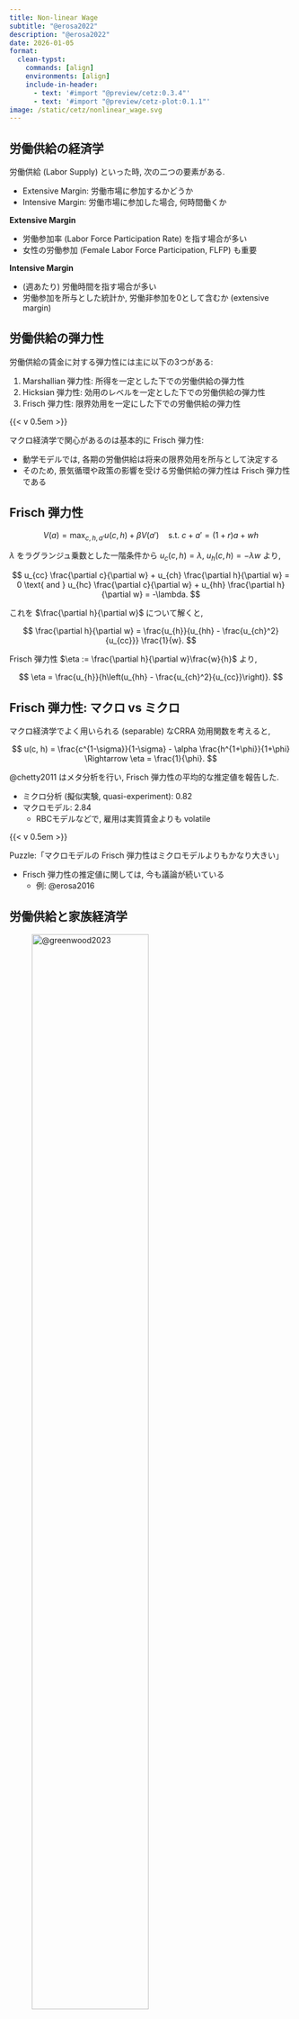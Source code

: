 ```yaml
---
title: Non-linear Wage
subtitle: "@erosa2022"
description: "@erosa2022"
date: 2026-01-05
format:
  clean-typst:
    commands: [align]
    environments: [align]
    include-in-header:
      - text: '#import "@preview/cetz:0.3.4"'
      - text: '#import "@preview/cetz-plot:0.1.1"'
image: /static/cetz/nonlinear_wage.svg
---
```


## 労働供給の経済学

労働供給 (Labor Supply) といった時, 次の二つの要素がある.

- Extensive Margin: 労働市場に参加するかどうか
- Intensive Margin: 労働市場に参加した場合, 何時間働くか

**Extensive Margin**

- 労働参加率 (Labor Force Participation Rate) を指す場合が多い
- 女性の労働参加 (Female Labor Force Participation, FLFP) も重要

**Intensive Margin**

- (週あたり) 労働時間を指す場合が多い
- 労働参加を所与とした統計か, 労働非参加を0として含むか (extensive margin)

## 労働供給の弾力性

労働供給の賃金に対する弾力性には主に以下の3つがある:

1. Marshallian 弾力性: 所得を一定とした下での労働供給の弾力性
2. Hicksian 弾力性: 効用のレベルを一定とした下での労働供給の弾力性
3. Frisch 弾力性: 限界効用を一定にした下での労働供給の弾力性

{{< v 0.5em >}}

マクロ経済学で関心があるのは基本的に Frisch 弾力性:

- 動学モデルでは, 各期の労働供給は将来の限界効用を所与として決定する
- そのため, 景気循環や政策の影響を受ける労働供給の弾力性は Frisch 弾力性である

## Frisch 弾力性

$$
V(a) = \max_{c, h, a'} u(c, h) + \beta V(a') \quad \text{s.t. } c + a' = (1 + r)a + wh
$$

$\lambda$ をラグランジュ乗数とした一階条件から $u_c(c, h) = \lambda$, $u_h(c, h) = -\lambda w$ より, 

$$
u_{cc} \frac{\partial c}{\partial w} + u_{ch} \frac{\partial h}{\partial w} = 0 \text{ and }
u_{hc} \frac{\partial c}{\partial w} + u_{hh} \frac{\partial h}{\partial w} = -\lambda.
$$

これを $\frac{\partial h}{\partial w}$ について解くと,

$$
\frac{\partial h}{\partial w} = \frac{u_{h}}{u_{hh} - \frac{u_{ch}^2}{u_{cc}}} \frac{1}{w}.
$$

Frisch 弾力性 $\eta := \frac{\partial h}{\partial w}\frac{w}{h}$ より,

$$
\eta = \frac{u_{h}}{h\left(u_{hh} - \frac{u_{ch}^2}{u_{cc}}\right)}.
$$

## Frisch 弾力性: マクロ vs ミクロ

マクロ経済学でよく用いられる (separable) なCRRA 効用関数を考えると,

$$
u(c, h) = \frac{c^{1-\sigma}}{1-\sigma} - \alpha \frac{h^{1+\phi}}{1+\phi} \Rightarrow \eta = \frac{1}{\phi}.
$$

@chetty2011 はメタ分析を行い, Frisch 弾力性の平均的な推定値を報告した.

- ミクロ分析 (擬似実験, quasi-experiment): 0.82
- マクロモデル: 2.84
    - RBCモデルなどで, 雇用は実質賃金よりも volatile

{{< v 0.5em >}}

Puzzle:「マクロモデルの Frisch 弾力性はミクロモデルよりもかなり大きい」

- Frisch 弾力性の推定値に関しては, 今も議論が続いている
    - 例: @erosa2016

## 労働供給と家族経済学

![@greenwood2023](/static/img/article/greenwood2023/fig2_1.svg){width=70% fig-align="center"}

- 1940年以降, 男女別の労働時間はあまり変化していない
- 過去150年で女性の労働参加率は大きく上昇した
- 通常のマクロ経済学が仮定する単一 (unitary) な家計のモデルでは説明できない


# @erosa2022

## Linear vs. Non-linear Jobs

@goldin2014 は男女平等の "Last Chapter" として, 職種による賃金構造の違いを指摘した

**Linear Jobs** (薬剤師など)

- 収入が労働時間に比例する. 標準的な経済モデルでの仮定 $e = w h$

**Non-linear Jobs** (MBA, 弁護士など)

- 労働時間が長いほど時給が高くなる (凸的, convex wage profile)

{{< v 0.5em >}}

@erosa2022 はこれに着想を得て, 男女間の職種の違いと賃金格差を分析した

- Non-linear jobs は長時間労働を要求されるため, 家事・育児の負担が大きい女性に不利
- 女性は賃金が比較的低い linear jobs を選択しやすい

## Stylized Facts

### 職業と労働時間

{{< v -0.5em >}}

![](/static/img/article/erosa2022/fig1.svg){width=80% fig-align=center}

- データ: Current Population Survey (CPS) 1986-1995, United States
- 3桁の職業分類ごとに平均値を算出
- 職業ごとに平均労働時間にバリエーション
- 労働時間と**時給**に正の相関 $\Rightarrow$ Non-linear jobs

---

### 職業と労働時間のジェンダーギャップ

::: {layout-ncol="2"}

![](/static/img/article/erosa2022/fig3.svg)

![](/static/img/article/erosa2022/fig4.svg)

:::

- 男性の平均順に職業を並べ, 同じ職業の女性の値をプロット
- 平均労働時間, 時給ともに女性の方が低い

---

### Linar vs. Non-linear Jobs

![](/static/img/article/erosa2022/table1.svg){width=80% fig-align=center}

- 3桁の職業分類のうち, 平均労働時間が中央値より大きいものを Non-linear jobs と定義
- Non-linear jobs の方が賃金も高い

## モデル

### 設定

- 静的なカップルの意思決定モデル. 男性 $g = m$, 女性 $ g = f$
- カップルは職業 $j_m, j_f \in \{1, 2\}$ と労働時間 $h_{m}, h_{f}$ を選択
- 男女の家事労働時間 $T_m, T_f$ は _外生的_ に与えられる ($T_m < T_f$)
- カップルごとに職業に応じた能力 $a_{m1}, a_{m2}, a_{f1}, a_{f2}$ と労働への選好 $\phi_m, \phi_f$ が与えられる

### 家計の問題

$$
\max_{c_m, c_f, h_m, h_f, j_m, j_f} u_m(c_m, h_m) + u_f(c_f, h_f)
\quad\text{subject to } c_m + c_f \leq e_{j_m}(h_m) + e_{j_f}(h_f)
$$

ここで, $e_j(h)$ は職業ごとの収入関数であり, 効用関数は

$$
u_g(c_g, h_g) = \log c_g - \phi_g \frac{(T_g+h_g)^{1+\gamma}}{1+\gamma}.
$$

---

### Convex Wage Profile

```{=typst}
#let xbar = 0.5
#let color_base = rgb("#107895")
#let theta1 = 2.0
#let theta2 = 0.5
#let e(x, theta, xbar: xbar) = {
  if x < xbar {
    return calc.pow(x, 1+theta)
  } else {
    return calc.pow(xbar, theta) * x
  }
}

#let e_nl(x) = e(x, theta1)
#let e_l(x) = e(x, theta2)
```

::: {layout-ncol=2}

```{=typst}
#cetz.canvas(length: 5cm, {
  import cetz.draw: *
  import cetz-plot: *

  plot.plot(axis-style: "school-book", x-label: $h$, y-label: $e_1(h)$,
            size: (2, 1), x-tick-step: none, y-tick-step: none, {
    plot.add(e_nl, domain: (0., 0.75), style: (stroke: color_base))
    plot.add-vline(xbar, min: 0, max: e_nl(xbar), style: (stroke: (dash: "dashed" , paint: gray)))
    plot.annotate({
      content((xbar, -0.02), [ $ overline(h) $])
    })
    
  })

})
```

```{=typst}
#cetz.canvas(length: 5cm, {
  import cetz.draw: *
  import cetz-plot: *

  plot.plot(axis-style: "school-book", x-label: $h$, y-label: $e_2(h)$,
            size: (2, 1), x-tick-step: none, y-tick-step: none, {
    plot.add(e_l, domain: (0., 0.75), style: (stroke: color_base))
    plot.add-vline(xbar, min: 0, max: e_l(xbar), style: (stroke: (dash: "dashed" , paint: gray)))
    plot.annotate({
      content((xbar, -0.05), [ $ overline(h) $])
    })
    
  })

})
```

:::


$$
e_j(h) = \begin{cases}
a_{j} h^{1+\theta_j} & \text{if } h \le \overline{h} \\
a_{j} \overline{h}^{1+\theta_j} h & \text{if } h > \overline{h}
\end{cases}
$$

ここでは $\theta_1 > \theta_2 > 0$ を仮定 (Non-linear jobs の方が凸的)

## カリブレーション
### Exogenous Parameters

- $\theta_1=0.6$, $\theta_2=0.2$: Literature. Appendix Bにて詳細な議論
- $\overline{h} = 2500$
    - @bick2022 は, 週50時間以上働く人の時給が低いことを指摘
    - 年50週労働と仮定
- $T_m = 0$, $T_f = 500$: @aguiar2007 の1993年のデータに基づく
- $\gamma = 3$: Literature. Frisch 弾力性 $\eta = 1/3$

### Ability

:::: {.align options="center"}
::: {style="font-size: 16pt"}

$$
\begin{aligned}
\log
\begin{pmatrix}
a_{m1} \\ a_{f1} \\ a_{m2} \\ a_{f2}
\end{pmatrix}
&\sim \mathcal{N}\left(
    \begin{pmatrix}
    0 \\ 0 \\ \mu_{a_2} \\ \mu_{a_2}
    \end{pmatrix},
\begin{pmatrix}
    \sigma_1^2 & \rho_{a_m, a_f}\sigma_1^2 & \rho_{a_1, a_2}\sigma_1\sigma_2 & 0 \\
    \cdot & \sigma_1^2 & 0 & \rho_{a_1, a_2}\sigma_1\sigma_2 \\
    \cdot & \cdot & \sigma_2^2 & \rho_{a_m, a_f}\sigma_2^2 \\
    \cdot & \cdot & \cdot & \sigma_2^2 
\end{pmatrix}
\right)\\
\log
\begin{pmatrix}
\phi_m \\ \phi_f
\end{pmatrix}
&\sim \mathcal{N}\left(
    \begin{pmatrix}
    \mu_{\phi} \\ \mu_{\phi}
    \end{pmatrix},
\begin{pmatrix}
    \sigma_{\phi}^2 & \rho_{\phi}\sigma_{\phi}^2 \\
    \cdot & \sigma_{\phi}^2
\end{pmatrix}
\right)
\end{aligned}
$$

:::
::::

---

### Simulated Method of Moments (SMM)

{{< v -0.5em >}}

![](/static/img/article/erosa2022/table2.svg){width=70% fig-align=center}

- 男性側のモーメントで推定. ジェンダーギャップはモデルからの含意
- 男女で能力や選好の差はないと仮定. ジェンダーギャップは $T_m < T_f$ によって生じる

## Untargeted Moments

{{< v -0.5em >}}

![](/static/img/article/erosa2022/table3.svg){width=60% fig-align=center}

- Occupation はNLの割合の男女差. Hours, Wagesは対数値の男女差
- 多くの割合をモデルが再現


## まとめ

**労働供給の経済学**

- Intensive margin と extensive margin
- Frisch 弾力性のマクロ vs ミクロの違い
- 古典的な unitary モデルの限界 $\Rightarrow$ 家庭内 (夫婦) の意思決定モデル

**@erosa2022**

- @goldin2014 は職業ごとの賃金構造の違いを指摘
    - Nonlinearな職業は長時間労働の代わりに高賃金
- 男女の職業選択にNonlinear vs Linear jobs の違いがある
- 家事負担の男女差が職業選択の男女差をもたらし, 賃金格差の一因となっている


{{< appendix >}}

## 参考文献

:::{refs}
:::
